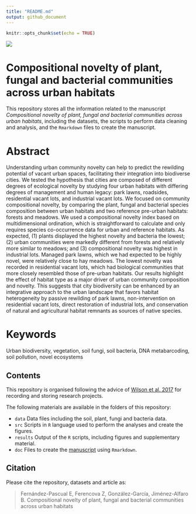 ```yaml
---
title: "README.md"
output: github_document
---
```


```r
knitr::opts_chunk$set(echo = TRUE)
```

![](xove.JPG)

# Compositional novelty of plant, fungal and bacterial communities across urban habitats

This repository stores all the information related to the manuscript *Compositional novelty of plant, fungal and bacterial communities across urban habitats*, including the datasets, the scripts to perform data cleaning and analysis, and the `Rmarkdown` files to create the manuscript.

# Abstract

Understanding urban community novelty can help to predict the rewilding potential of vacant urban spaces, facilitating their integration into biodiverse cities. We tested the hypothesis that cities are composed of different degrees of ecological novelty by studying four urban habitats with differing degrees of management and human legacy: park lawns, roadsides, residential vacant lots, and industrial vacant lots. We focused on community compositional novelty, by comparing the plant, fungal and bacterial species composition between urban habitats and two reference pre-urban habitats: forests and meadows. We used a compositional novelty index based on multidimensional ordination, which is straightforward to calculate and only requires species co-occurrence data for urban and reference habitats. As expected, (1) plants displayed the highest novelty and bacteria the lowest; (2) urban communities were markedly different from forests and relatively more similar to meadows; and (3) compositional novelty was highest in industrial lots. Managed park lawns, which we had expected to be highly novel, were relatively close to hay meadows. The lowest novelty was recorded in residential vacant lots, which had biological communities that more closely resembled those of pre-urban habitats. Our results highlight the effect of habitat type as a major driver of urban community composition and novelty. This suggests that city biodiversity can be enhanced by an integrative approach to the urban landscape that favors habitat heterogeneity by passive rewilding of park lawns, non-intervention on residential vacant lots, direct restoration of industrial lots, and conservation of natural and agricultural habitat remnants as sources of native species.

# Keywords

Urban biodiversity, vegetation, soil fungi, soil bacteria, DNA metabarcoding, soil pollution, novel ecosystems

## Contents

This repository is organised following the advice of [Wilson et al. 2017](https://doi.org/10.1371/journal.pcbi.1005510) for recording and storing research projects.

The following materials are available in the folders of this repository:

* `data` Data files including the soil, plant, fungi and bacteria data.
* `src` Scripts in `R` language used to perform the analyses and create the figures.
* `results` Output of the `R` scripts, including figures and supplementary material.
* `doc` Files to create the [manuscript](https://github.com/efernandezpascual/xixon/blob/master/doc/manuscript.md) using `Rmarkdown`.

## Citation

Please cite the repository, datasets and article as: 

> Fernández-Pascual E, Ferencova Z, González-García, Jiménez-Alfaro B. Compositional novelty of plant, fungal and bacterial communities across urban habitats